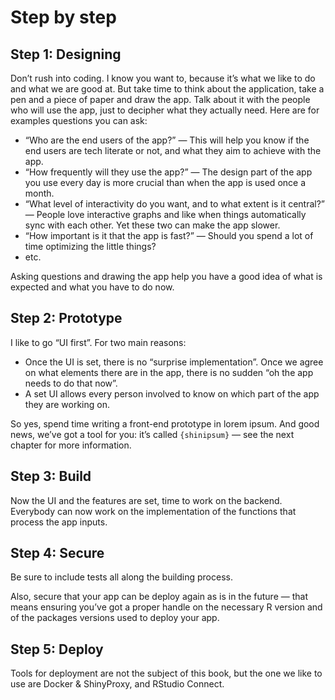# Step by step {#stepbystep}

## Step 1: Designing 

Don't rush into coding. I know you want to, because it's what we like to do and what we are good at. But take time to think about the application, take a pen and a piece of paper and draw the app. Talk about it with the people who will use the app, just to decipher what they actually need. Here are for examples questions you can ask: 

+ "Who are the end users of the app?" — This will help you know if the end users are tech literate or not, and what they aim to achieve with the app. 
+ "How frequently will they use the app?" — The design part of the app you use every day is more crucial than when the app is used once a month. 
+ "What level of interactivity do you want, and to what extent is it central?" — People love interactive graphs and like when things automatically sync with each other. Yet these two can make the app slower. 
+ "How important is it that the app is fast?" — Should you spend a lot of time optimizing the little things? 
+ etc.

Asking questions and drawing the app help you have a good idea of what is expected and what you have to do now. 

## Step 2: Prototype 

I like to go "UI first". For two main reasons: 

+ Once the UI is set, there is no "surprise implementation". Once we agree on what elements there are in the app, there is no sudden "oh the app needs to do that now". 
+ A set UI allows every person involved to know on which part of the app they are working on. 

So yes, spend time writing a front-end prototype in lorem ipsum. And good news, we've got a tool for you: it's called `{shinipsum}` — see the next chapter for more information. 

## Step 3: Build

Now the UI and the features are set, time to work on the backend. Everybody can now work on the implementation of the functions that process the app inputs. 

## Step 4: Secure

Be sure to include tests all along the building process. 

Also, secure that your app can be deploy again as is in the future — that means ensuring you've got a proper handle on the necessary R version and of the packages versions used to deploy your app.

## Step 5: Deploy

Tools for deployment are not the subject of this book, but the one we like to use are Docker & ShinyProxy, and RStudio Connect.

